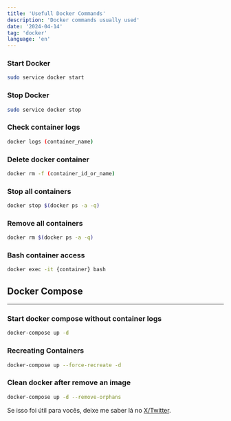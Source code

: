 ```yaml
---
title: 'Usefull Docker Commands'
description: 'Docker commands usually used'
date: '2024-04-14'
tag: 'docker'
language: 'en'
---
```


### Start Docker

```bash
sudo service docker start
```
### Stop Docker

```bash
sudo service docker stop
```
### Check container logs

``` bash
docker logs (container_name)
```
### Delete docker container

``` bash
docker rm -f (container_id_or_name)
```
### Stop all containers

```bash
docker stop $(docker ps -a -q)
```
### Remove all containers

```bash
docker rm $(docker ps -a -q)
```
### Bash container access

```bash
docker exec -it {container} bash
```
## Docker Compose
___
### Start docker compose without container logs

``` bash
docker-compose up -d
```
### Recreating Containers

``` bash
docker-compose up --force-recreate -d
```
### Clean docker after remove an image

``` bash
docker-compose up -d --remove-orphans
```

Se isso foi útil para vocês, deixe me saber lá no [X/Twitter](https://www.x.com/bylucasqueiroz).